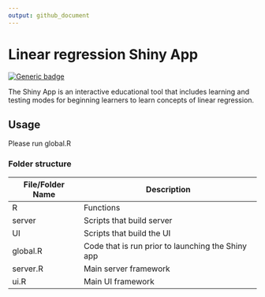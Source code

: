 ```yaml
---
output: github_document
---
```


<!-- README.md is generated from README.Rmd. Please edit that file -->

# Linear regression Shiny App

<!-- badges: start -->
[![Generic badge](https://img.shields.io/badge/Open Source-Yes-green.svg)](https://github.com/gui33627/LR_Shinyapp)
<!-- badges: end -->

The Shiny App is an interactive educational tool that includes learning and testing modes for beginning learners to learn concepts of linear regression.  

## Usage

Please run global.R

### Folder structure

File/Folder Name  | Description
------------- | -------------
R  | Functions
server  | Scripts that build server
UI | Scripts that build the UI
global.R | Code that is run prior to launching the Shiny app
server.R  | Main server framework
ui.R  | Main UI framework
